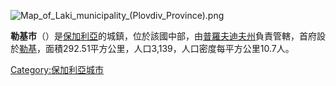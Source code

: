 [[Image:Map_of_Laki_municipality_(Plovdiv_Province).png|right]]
{{Coord|41.85|N|24.817|E|display=title}}

'''勒基市'''（{{lang-bg|Община Лъки}}）是[[保加利亞|保加利亞]]的城鎮，位於該國中部，由[[普羅夫迪夫州|普羅夫迪夫州]]負責管轄，首府設於[[勒基|勒基]]，面積292.51平方公里，人口3,139，人口密度每平方公里10.7人。

{{Bulgaria-geo-stub}}
[[Category:保加利亞城市|Category:保加利亞城市]]